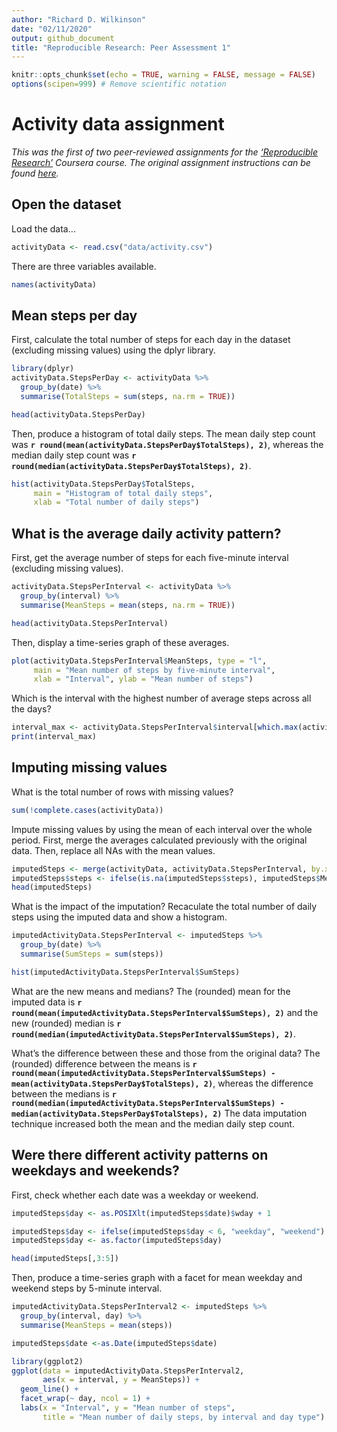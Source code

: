 ```yaml
---
author: "Richard D. Wilkinson"
date: "02/11/2020"
output: github_document
title: "Reproducible Research: Peer Assessment 1"
---
```


```r
knitr::opts_chunk$set(echo = TRUE, warning = FALSE, message = FALSE)
options(scipen=999) # Remove scientific notation
```

# Activity data assignment

_This was the first of two peer-reviewed assignments for the ['Reproducible Research'](https://www.coursera.org/learn/reproducible-research) Coursera course. The original assignment instructions can be found [here](Assignment instructions.md)._

## Open the dataset

Load the data...
``` r
activityData <- read.csv("data/activity.csv")
```
There are three variables available.
``` r
names(activityData)
```

## Mean steps per day

First, calculate the total number of steps for each day in the dataset (excluding missing values) using the dplyr library.
``` r
library(dplyr)
activityData.StepsPerDay <- activityData %>% 
  group_by(date) %>% 
  summarise(TotalSteps = sum(steps, na.rm = TRUE))

head(activityData.StepsPerDay)
```

Then, produce a histogram of total daily steps. The mean daily step count was **`r round(mean(activityData.StepsPerDay$TotalSteps), 2)`**, whereas the median daily step count was **`r round(median(activityData.StepsPerDay$TotalSteps), 2)`**.

``` r
hist(activityData.StepsPerDay$TotalSteps, 
     main = "Histogram of total daily steps",
     xlab = "Total number of daily steps")
```


## What is the average daily activity pattern?

First, get the average number of steps for each five-minute interval (excluding missing values).

``` r
activityData.StepsPerInterval <- activityData %>% 
  group_by(interval) %>% 
  summarise(MeanSteps = mean(steps, na.rm = TRUE))

head(activityData.StepsPerInterval)
```

Then, display a time-series graph of these averages.

``` r
plot(activityData.StepsPerInterval$MeanSteps, type = "l", 
     main = "Mean number of steps by five-minute interval", 
     xlab = "Interval", ylab = "Mean number of steps")
```

Which is the interval with the highest number of average steps across all the days?
``` r
interval_max <- activityData.StepsPerInterval$interval[which.max(activityData.StepsPerInterval$MeanSteps)]
print(interval_max)
```


## Imputing missing values

What is the total number of rows with missing values?
``` r
sum(!complete.cases(activityData))
```

Impute missing values by using the mean of each interval over the whole period. First, merge the averages calculated previously with the original data. Then, replace all NAs with the mean values.
``` r
imputedSteps <- merge(activityData, activityData.StepsPerInterval, by.x = "interval")
imputedSteps$steps <- ifelse(is.na(imputedSteps$steps), imputedSteps$MeanSteps, imputedSteps$steps)
head(imputedSteps)
```

What is the impact of the imputation?
Recaculate the total number of daily steps using the imputed data and show a histogram.
``` r
imputedActivityData.StepsPerInterval <- imputedSteps %>% 
  group_by(date) %>% 
  summarise(SumSteps = sum(steps))

hist(imputedActivityData.StepsPerInterval$SumSteps)
```

What are the new means and medians?
The (rounded) mean for the imputed data is **`r round(mean(imputedActivityData.StepsPerInterval$SumSteps), 2)`** and the new (rounded) median is **`r round(median(imputedActivityData.StepsPerInterval$SumSteps), 2)`**.

What's the difference between these and those from the original data?
The (rounded) difference between the means is **`r round(mean(imputedActivityData.StepsPerInterval$SumSteps) - mean(activityData.StepsPerDay$TotalSteps), 2)`**, whereas the difference between the medians is **`r round(median(imputedActivityData.StepsPerInterval$SumSteps) - median(activityData.StepsPerDay$TotalSteps), 2)`** The data imputation technique increased both the mean and the median daily step count.

## Were there different activity patterns on weekdays and weekends?

First, check whether each date was a weekday or weekend.
``` r
imputedSteps$day <- as.POSIXlt(imputedSteps$date)$wday + 1

imputedSteps$day <- ifelse(imputedSteps$day < 6, "weekday", "weekend")
imputedSteps$day <- as.factor(imputedSteps$day)

head(imputedSteps[,3:5])

```


Then, produce a time-series graph with a facet for mean weekday and weekend steps by 5-minute interval.
``` r
imputedActivityData.StepsPerInterval2 <- imputedSteps %>% 
  group_by(interval, day) %>% 
  summarise(MeanSteps = mean(steps))

imputedSteps$date <-as.Date(imputedSteps$date)

library(ggplot2)
ggplot(data = imputedActivityData.StepsPerInterval2, 
       aes(x = interval, y = MeanSteps)) +
  geom_line() + 
  facet_wrap(~ day, ncol = 1) +
  labs(x = "Interval", y = "Mean number of steps", 
       title = "Mean number of daily steps, by interval and day type")
  

```
